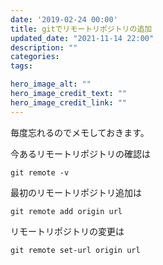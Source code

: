 ```yaml
---
date: '2019-02-24 00:00'
title: gitでリモートリポジトリの追加
updated_date: "2021-11-14 22:00"
description: ""
categories:
tags:

hero_image_alt: ""
hero_image_credit_text: ""
hero_image_credit_link: ""
---
```




毎度忘れるのでメモしておきます。

今あるリモートリポジトリの確認は
```
git remote -v
```

最初のリモートリポジトリ追加は
```
git remote add origin url
```

リモートリポジトリの変更は
```
git remote set-url origin url
```
